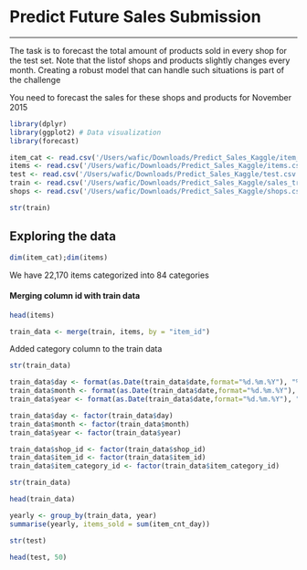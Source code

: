 # Predict Future Sales Submission
***
The task is to forecast the total amount of products sold in every shop for the 
test set. Note that the listof shops and products slightly changes every month. 
Creating a robust model that can handle such situations is part of the challenge

You need to forecast the sales for these shops and products for November 2015

```r
library(dplyr)
library(ggplot2) # Data visualization
library(forecast)
```

```r
item_cat <- read.csv('/Users/wafic/Downloads/Predict_Sales_Kaggle/item_categories.csv', stringsAsFactors = FALSE)
items <- read.csv('/Users/wafic/Downloads/Predict_Sales_Kaggle/items.csv', stringsAsFactors = FALSE)
test <- read.csv('/Users/wafic/Downloads/Predict_Sales_Kaggle/test.csv', stringsAsFactors = FALSE)
train <- read.csv('/Users/wafic/Downloads/Predict_Sales_Kaggle/sales_train.csv', stringsAsFactors = FALSE)
shops <- read.csv('/Users/wafic/Downloads/Predict_Sales_Kaggle/shops.csv', stringsAsFactors = FALSE)
```

```r
str(train)
```


## Exploring the data
```r
dim(item_cat);dim(items)
```
We have 22,170 items categorized into 84 categories

#### Merging column id with train data
```r
head(items)
```

```r
train_data <- merge(train, items, by = "item_id")
```
Added category column to the train data

```r
str(train_data)
```

```r
train_data$day <- format(as.Date(train_data$date,format="%d.%m.%Y"), "%d")
train_data$month <- format(as.Date(train_data$date,format="%d.%m.%Y"), "%m")
train_data$year <- format(as.Date(train_data$date,format="%d.%m.%Y"), "%Y")

train_data$day <- factor(train_data$day)
train_data$month <- factor(train_data$month)
train_data$year <- factor(train_data$year)

train_data$shop_id <- factor(train_data$shop_id)
train_data$item_id <- factor(train_data$item_id)
train_data$item_category_id <- factor(train_data$item_category_id)

str(train_data)
```


```r
head(train_data)
```

```r
yearly <- group_by(train_data, year)
summarise(yearly, items_sold = sum(item_cnt_day))
```

```r
str(test)
```

```r
head(test, 50)
```


